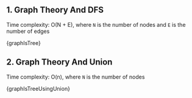 

## 1. Graph Theory And DFS

Time complexity: O(N + E), where `N` is the number of nodes and `E` is the number of edges

<MDXCodeBlock>{graphIsTree}</MDXCodeBlock>

## 2. Graph Theory And Union

Time complexity: O(n), where `N` is the number of nodes

<MDXCodeBlock>{graphIsTreeUsingUnion}</MDXCodeBlock>
